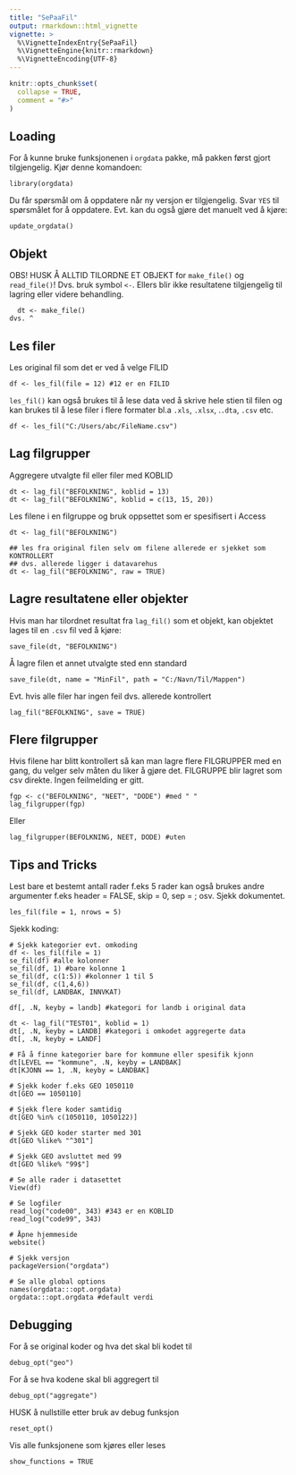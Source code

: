 ```yaml
---
title: "SePaaFil"
output: rmarkdown::html_vignette
vignette: >
  %\VignetteIndexEntry{SePaaFil}
  %\VignetteEngine{knitr::rmarkdown}
  %\VignetteEncoding{UTF-8}
---
```


```r
knitr::opts_chunk$set(
  collapse = TRUE,
  comment = "#>"
)
```

## Loading

For å kunne bruke funksjonenen i `orgdata` pakke, må pakken først gjort
tilgjengelig. Kjør denne komandoen:

```
library(orgdata)
```

Du får spørsmål om å oppdatere når ny versjon er tilgjengelig. Svar `YES` til
spørsmålet for å oppdatere. Evt. kan du også gjøre det manuelt ved å kjøre:

```
update_orgdata()
```

## Objekt 

OBS! HUSK Å ALLTID TILORDNE ET OBJEKT for `make_file()` og `read_file()`! Dvs.
bruk symbol `<-`. Ellers blir ikke resultatene tilgjengelig til lagring eller
videre behandling.

```
  dt <- make_file()
dvs. ^
```

## Les filer
Les original fil som det er ved å velge FILID

```
df <- les_fil(file = 12) #12 er en FILID 
```

`les_fil()` kan også brukes til å lese data ved å skrive hele stien til filen og
kan brukes til å lese filer i flere formater bl.a `.xls`, `.xlsx`, .`.dta`,
`.csv` etc. 

```
df <- les_fil("C:/Users/abc/FileName.csv")
```

## Lag filgrupper

Aggregere utvalgte fil eller filer med KOBLID

```
dt <- lag_fil("BEFOLKNING", koblid = 13)
dt <- lag_fil("BEFOLKNING", koblid = c(13, 15, 20))
```

Les filene i en filgruppe og bruk oppsettet som er spesifisert i Access

```
dt <- lag_fil("BEFOLKNING")

## les fra original filen selv om filene allerede er sjekket som KONTROLLERT
## dvs. allerede ligger i datavarehus
dt <- lag_fil("BEFOLKNING", raw = TRUE) 
```

## Lagre resultatene eller objekter

Hvis man har tilordnet resultat fra `lag_fil()` som et objekt, kan objektet
lages til en `.csv` fil ved å kjøre:

```
save_file(dt, "BEFOLKNING")

```

Å lagre filen et annet utvalgte sted enn standard

```
save_file(dt, name = "MinFil", path = "C:/Navn/Til/Mappen")

```

Evt. hvis alle filer har ingen feil dvs. allerede kontrollert

```
lag_fil("BEFOLKNING", save = TRUE)
```

## Flere filgrupper

Hvis filene har blitt kontrollert så kan man lagre flere
FILGRUPPER med en gang, du velger selv måten du liker å gjøre det.
FILGRUPPE blir lagret som csv direkte. Ingen feilmelding er gitt.


```
fgp <- c("BEFOLKNING", "NEET", "DODE") #med " "
lag_filgrupper(fgp)
```

Eller

```
lag_filgrupper(BEFOLKNING, NEET, DODE) #uten
```


## Tips and Tricks

Lest bare et bestemt antall rader f.eks 5 rader
kan også brukes andre argumenter f.eks header = FALSE, skip = 0, sep = ; osv. Sjekk dokumentet.

```
les_fil(file = 1, nrows = 5)
```

Sjekk koding:

```
# Sjekk kategorier evt. omkoding
df <- les_fil(file = 1)
se_fil(df) #alle kolonner
se_fil(df, 1) #bare kolonne 1
se_fil(df, c(1:5)) #kolonner 1 til 5
se_fil(df, c(1,4,6))
se_fil(df, LANDBAK, INNVKAT)

df[, .N, keyby = landb] #kategori for landb i original data

dt <- lag_fil("TEST01", koblid = 1)
dt[, .N, keyby = LANDB] #kategori i omkodet aggregerte data
dt[, .N, keyby = LANDF]

# Få å finne kategorier bare for kommune eller spesifik kjonn
dt[LEVEL == "kommune", .N, keyby = LANDBAK]
dt[KJONN == 1, .N, keyby = LANDBAK]

# Sjekk koder f.eks GEO 1050110
dt[GEO == 1050110]

# Sjekk flere koder samtidig
dt[GEO %in% c(1050110, 1050122)]

# Sjekk GEO koder starter med 301
dt[GEO %like% "^301"]

# Sjekk GEO avsluttet med 99
dt[GEO %like% "99$"]

# Se alle rader i datasettet
View(df)

# Se logfiler
read_log("code00", 343) #343 er en KOBLID
read_log("code99", 343)

# Åpne hjemmeside
website()

# Sjekk versjon
packageVersion("orgdata")

# Se alle global options
names(orgdata:::opt.orgdata)
orgdata:::opt.orgdata #default verdi

```

## Debugging

For å se original koder og hva det skal bli kodet til

```
debug_opt("geo")
```

For å se hva kodene skal bli aggregert til
```
debug_opt("aggregate")
```

HUSK å nullstille etter bruk av debug funksjon
```
reset_opt()
```

Vis alle funksjonene som kjøres eller leses

```
show_functions = TRUE
```
